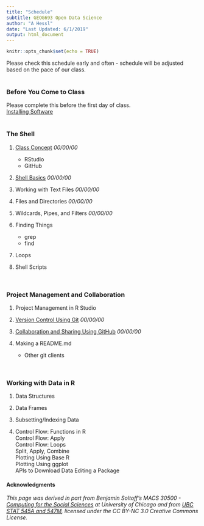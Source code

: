 ```yaml
---
title: "Schedule"
subtitle: GEOG693 Open Data Science
author: "A Hessl"
date: "Last Updated: 6/1/2019"
output: html_document
---
```


```r
knitr::opts_chunk$set(echo = TRUE)
```
Please check this schedule early and often - schedule will be adjusted based on the pace of our class.  
<br/>

### __Before You Come to Class__  
Please complete this before the first day of class.  
[Installing Software](./lectures/InstallingSoftware.html)    
<br/>

### __The Shell__

1) [Class Concept](./lectures/ClassConcept.html) _00/00/00_  
    + RStudio  
    + GitHub  

2) [Shell Basics](./lectures/ShellBasics.html) _00/00/00_  

3) Working with Text Files _00/00/00_  

4) Files and Directories _00/00/00_ 

5) Wildcards, Pipes, and Filters _00/00/00_  

6) Finding Things 
    + grep
    + find  
    
7) Loops

8) Shell Scripts



<br/> 

### __Project Management and Collaboration__

1) Project Management in R Studio

2) [Version Control Using Git](./lectures/Git.html) _00/00/00_

3) [Collaboration and Sharing Using GitHub](./lectures/GitHib.html) _00/00/00_

4) Making a README.md
    + Other git clients
    

<br/>

### __Working with Data in R__  

1) Data Structures  

2) Data Frames  

3) Subsetting/Indexing Data  

4) Control Flow: Functions in R  
Control Flow: Apply  
Control Flow: Loops  
Split, Apply, Combine   
Plotting Using Base R  
Plotting Using ggplot  
APIs to Download Data
Editing a Package

#### __Acknowledgments__
_This page was derived in part from Benjamin Soltoff's MACS 30500 - [Computing for the Social Sciences](https://cfss.uchicago.edu/) at University of Chicago and from [UBC STAT 545A and 547M](http://stat545.com/Classroom/), licensed under the CC BY-NC 3.0 Creative Commons License._

